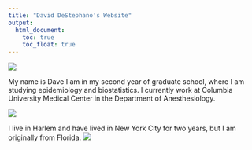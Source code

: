 ```yaml
---
title: "David DeStephano's Website"
output: 
  html_document:
    toc: true
    toc_float: true
---
```



![](haloween.png)


My name is Dave I am in my second year of graduate school, where I am studying epidemiology and biostatistics. I currently work at Columbia University Medical Center in the Department of Anesthesiology. 

![](banner-columbia-banner.jpg)

I live in Harlem and have lived in New York City for two years, but I am originally from Florida.
![](jax.jpg)
